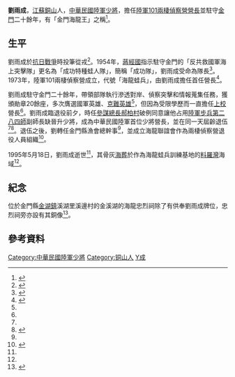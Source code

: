 {{Infobox military person
| honorific_prefix  = 
| name              = 劉雨成
| honorific_suffix  = 
| image         = 
| image_size    = 
| alt           = 
| caption       = 
| birth_name    = 
| other_name    =
| nickname      = 金門海龍王
| birth_date    = {{Birth year|1925}}
| birth_place   = 
| death_date    = {{Death date and age|1995|5|18|1925||}}
| death_place   = 
| allegiance    = 
| branch        = {{flagicon image|Flag of the Republic of China Army.svg}} [[中華民國陸軍|中華民國陸軍]]
| serviceyears  = 
| rank          = {{flagicon image|ROCA Major General%27s Flag.svg}}  [[少將#中華民國|少將]]
| unit          = {{flagicon image|Flag of the Republic of China Army.svg}} [[中華民國陸軍101兩棲偵察營|中華民國陸軍101兩棲偵察營]]
| commands      = 
| awards        = 
| memorials     = 
| relations     = 
| laterwork     = 金門縣漁會總幹事<br>中華民國海龍聯會理事長
}}
'''劉雨成'''{{BD|1925年||1995年|5月18日|catIdx=L劉}}，[[江蘇|江蘇]][[銅山|銅山]]人，[[中華民國陸軍|中華民國陸軍]][[少將|少將]]，擔任[[陸軍101兩棲偵察營|陸軍101兩棲偵察營]][[營長|營長]]並駐守[[金門|金門]]二十餘年，有「金門海龍王」之稱<ref name="chinatimes">{{cite news|author=李金生|title=他是少將營長 永遠的「海龍王」|url=https://www.chinatimes.com/realtimenews/20170326002498-260405?chdtv|website=[[中時新聞網|中時新聞網]]|date=2017-03-26|accessdate=2020-12-13|language=zh-hant|archive-date=2020-12-13|archive-url=https://web.archive.org/web/20201213155020/https://www.chinatimes.com/realtimenews/20170326002498-260405?chdtv|dead-url=no}}</ref>。

== 生平 ==
劉雨成於[[抗日戰爭|抗日戰爭]]時投筆從戎<ref name="taihainet">{{cite news|title=台陆军“海龙蛙兵”血泪史 金门“水鬼摸哨”探秘（3）|url=http://www.taihainet.com/news/twnews/twls/2009-06-26/423246_3.html|website=台海网|date=2009-06-26|accessdate=2020-12-13|language=zh-hans|archive-date=2020-12-13|archive-url=https://web.archive.org/web/20201213155043/http://www.taihainet.com/news/twnews/twls/2009-06-26/423246_3.html|dead-url=no}}</ref>。1954年，[[蔣經國|蔣經國]]指示駐守金門的「反共救國軍海上突擊隊」更名為「成功特種蛙人隊」，簡稱「成功隊」，劉雨成受命為隊長<ref>{{cite web|title=中華民國海上救生協會 - 沿革|url=http://mla101.tw/pages/沿革-6804d2|website=中華民國海上救生協會|accessdate=2020-12-13|language=zh-hant|archive-date=2020-09-29|archive-url=https://web.archive.org/web/20200929003915/http://mla101.tw/pages/%E6%B2%BF%E9%9D%A9-6804d2|dead-url=no}}</ref>。1973年，陸軍101兩棲偵察營成立，代號「海龍蛙兵」，由劉雨成擔任首任營長<ref name="yahoo">{{cite news|author=黃旭昇|title=海龍聯會結盟退伍軍人 郝柏村票戲飆歌|url=https://tw.news.yahoo.com/海龍聯會結盟退伍軍人-郝柏村票戲飆歌-073035901.html|agency=[[中央社|中央社]]|website=[[Yahoo奇摩新聞|Yahoo奇摩新聞]]|date=2017-06-12|accessdate=2020-12-13|language=zh-hant|archive-date=2020-12-13|archive-url=https://web.archive.org/web/20201213155137/https://tw.news.yahoo.com/%E6%B5%B7%E9%BE%8D%E8%81%AF%E6%9C%83%E7%B5%90%E7%9B%9F%E9%80%80%E4%BC%8D%E8%BB%8D%E4%BA%BA-%E9%83%9D%E6%9F%8F%E6%9D%91%E7%A5%A8%E6%88%B2%E9%A3%86%E6%AD%8C-073035901.html|dead-url=no}}</ref>。

劉雨成駐守金門二十餘年，帶領部隊執行滲透對岸、偵察突擊和情報蒐集任務，獲頒勛章20餘座，多次膺選國軍英雄、[[國軍克難英雄|克難英雄]]<ref name="chinatimes"/>，但因為受限學歷而一直擔任[[上校|上校]]營長<ref name="taihainet"/>。劉雨成臨退役前夕，時任[[參謀總長|參謀總長]][[郝柏村|郝柏村]]破例同意讓他占用[[陸軍裝甲第五八四旅|陸軍步兵第二八四師]]副師長缺晉升少將，成為中華民國陸軍首位少將營長，並在同一天屆齡退伍<ref name="taihainet"/><ref>{{cite news|author=呂欣憓|title=金門海龍忠烈祠 供奉殉職蛙人|url=https://www.taiwannews.com.tw/ch/news/2879534|agency=中央社|publisher=[[台灣英文新聞|台灣英文新聞]]|date=2016-02-07|accessdate=2020-12-13|language=zh-hant|archive-date=2020-12-13|archive-url=https://web.archive.org/web/20201213150727/https://www.taiwannews.com.tw/ch/news/2879534|dead-url=no}}</ref>。退伍之後，劉轉任金門縣漁會總幹事<ref name="taihainet"/>，並成立海龍聯誼會作為兩棲偵察營退役人員組織<ref>{{cite web|title=中華民國陸軍海龍蛙兵退役人員協會 - 沿革|url=http://arb101.tw/pages/沿革|website=中華民國陸軍海龍蛙兵退役人員協會|accessdate=2020-12-13|language=zh-hant|archive-date=2020-10-23|archive-url=https://web.archive.org/web/20201023000849/http://arb101.tw/pages/%E6%B2%BF%E9%9D%A9|dead-url=no}}</ref>。

1995年5月18日，劉雨成逝世<ref name="taihainet"/>，其骨灰[[海葬|海葬]]於作為海龍蛙兵訓練基地的[[料羅灣|料羅灣]]海域<ref name="yahoo"/>。

== 紀念 ==
位於金門縣[[金湖鎮|金湖鎮]]溪湖里溪邊村的金溪湖的海龍忠烈祠除了有供奉劉雨成牌位，忠烈祠旁亦設有其銅像<ref>{{cite news|author=董森堡|title=溪邊忠烈祠重啟揭幕 海龍弟兄紀念先烈|url=https://www.kinmen.gov.tw/News_Content2.aspx?n=98E3CA7358C89100&sms=BF7D6D478B935644&s=6E6FD21D1A0B3A0E|website=[[金門縣政府|金門縣政府]]|date=2017-03-27|accessdate=2020-12-13|language=zh-hant|archive-date=2020-12-13|archive-url=https://web.archive.org/web/20201213155239/https://www.kinmen.gov.tw/News_Content2.aspx?n=98E3CA7358C89100&sms=BF7D6D478B935644&s=6E6FD21D1A0B3A0E|dead-url=no}}</ref>。

== 參考資料 ==
{{reflist}}

{{DEFAULTSORT:Liu, Yu-Chen}}
[[Category:中華民國陸軍少將|Category:中華民國陸軍少將]]
[[Category:铜山人|Category:铜山人]]
[[Category:刘姓|Y成]]